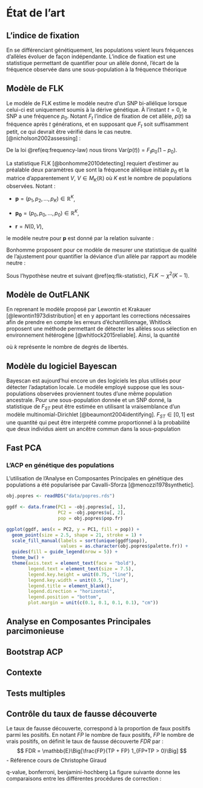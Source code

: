 <!--
This is for including Chapter 1. Notice that it's also good practice to name your chunk. This will help you debug potential issues as you knit. The chunk above is called intro and the one below is called chapter1. Feel free to change the name of the Rmd file as you wish, but don't forget to change it here from chap1.Rmd.
-->

<!--
The {#rmd-basics} text after the chapter declaration will allow us to link throughout the document back to the beginning of Chapter 1. These labels will automatically be generated (if not specified) by changing the spaces to hyphens and capital letters to lowercase. Look for the reference to this label at the beginning of Chapter 2.
-->


# État de l'art

## L'indice de fixation

En se différenciant génétiquement, les populations voient leurs fréquences d'allèles évoluer de façon indépendante. L'indice de fixation est une statistique permettant de quantifier pour un allèle donné, l'écart de la fréquence observée dans une sous-population à la fréquence théorique

## Modèle de FLK

Le modèle de FLK estime le modèle neutre d'un SNP bi-allélique lorsque celui-ci est uniquement soumis à la dérive génétique. À l'instant $t = 0$, le SNP a une fréquence $p_0$. Notant $F_t$ l'indice de fixation de cet allèle, $p(t)$ sa fréquence après $t$ générations, et en supposant que $F_t$ soit suffisamment petit, ce qui devrait être vérifié dans le cas neutre. [@nicholson2002assessing] : 

\begin{equation} 
  p(t) \sim N(p_0, F_t p_0 (1-p_0)) 
  \label{eq:frequency-law}
\end{equation}

De la loi \@ref(eq:frequency-law) nous tirons $\text{Var}(p(t)) = F_t p_0 (1-p_0)$.

La statistique FLK [@bonhomme2010detecting] requiert d'estimer au préalable deux paramètres que sont la fréquence allélique initiale $p_0$ et la matrice d'apparentement $V$, $V \in M_K(\mathbb{R})$ où $K$ est le nombre de populations observées. Notant : 

- $\boldsymbol{p} = (p_1, p_2, \dots, p_K) \in \mathbb{R}^K$, 

- $\boldsymbol{p_0} = (p_0, p_0, \dots, p_0) \in \mathbb{R}^K$, 

- $\boldsymbol{r} = N(0, V)$, 

le modèle neutre pour $\boldsymbol{p}$ est donné par la relation suivante : 

\begin{equation} 
  \boldsymbol{p} = \boldsymbol{p_0} + \boldsymbol{r} 
  \label{eq:flk_neutral_model}
\end{equation}

Bonhomme \textit{et al.} proposent pour ce modèle de mesurer une statistique de qualité de l'ajustement pour quantifier la déviance d'un allèle par rapport au modèle neutre : 

\begin{equation} 
  FLK = (\boldsymbol{p - \hat{p}_0})^T V (\boldsymbol{p - \hat{p}_0})                                \label{eq:flk-statistic}
\end{equation}

Sous l'hypothèse neutre et suivant \@ref(eq:flk-statistic), $FLK \sim \chi^2 (K - 1)$.

## Modèle de OutFLANK

En reprenant le modèle proposé par Lewontin et Krakauer [@lewontin1973distribution] et en y apportant les corrections nécessaires afin de prendre en compte les erreurs d'échantillonnage, 
Whitlock \textit{et al.} proposent une méthode permettant de détecter les allèles sous sélection en environnement hétérogène [@whitlock2015reliable]. Ainsi, la quantité 

\begin{equation} 
  k \frac{F_{ST}^{\prime}}{\bar{{F_{ST}^{\prime}}}}  
  \label{eq:OutFLANK-statistic}
\end{equation}

où $k$ représente le nombre de degrés de libertés.

## Modèle du logiciel Bayescan

Bayescan est aujourd'hui encore un des logiciels les plus utilisés pour détecter l'adaptation locale. Le modèle employé suppose que les sous-populations observées proviennent toutes d'une même population ancestrale. Pour une sous-population donnée et un SNP donné, la statistique de $F_{ST}$ peut être estimée en utilisant la
vraisemblance d’un modèle multinomial-Dirichlet [@beaumont2004identifying].
$F_{ST} \in [0, 1]$ est une quantité qui peut être interprété comme proportionnel à la probabilité que deux individus aient un ancêtre commun dans la sous-population

\begin{equation} 
  \log \left( \frac{F_{ST}}{1 - F_{ST}} \right) = \alpha_j + \beta_i + \gamma_{ij}
  \label{eq:Bayescan-statistic}
\end{equation}

## Fast PCA

### L'ACP en génétique des populations

L'utilisation de l'Analyse en Composantes Principales en génétique des populations a été popularisée par Cavalli-Sforza [@menozzi1978synthetic].

```r
obj.popres <- readRDS("data/popres.rds")

ggdf <- data.frame(PC1 = -obj.popres$u[, 1], 
                   PC2 = -obj.popres$u[, 2],
                   pop = obj.popres$pop.fr)

ggplot(ggdf, aes(x = PC2, y = PC1, fill = pop)) + 
  geom_point(size = 2.5, shape = 21, stroke = 1) + 
  scale_fill_manual(labels = sort(unique(ggdf$pop)), 
                    values = as.character(obj.popres$palette.fr)) +
  guides(fill = guide_legend(nrow = 5)) +
  theme_bw() +
  theme(axis.text = element_text(face = "bold"),
        legend.text = element_text(size = 7.5),
        legend.key.height = unit(0.75, "line"),
        legend.key.width = unit(0.5, "line"),
        legend.title = element_blank(),
        legend.direction = "horizontal",
        legend.position = "bottom",
        plot.margin = unit(c(0.1, 0.1, 0.1, 0.1), "cm"))
```



## Analyse en Composantes Principales parcimonieuse

## Bootstrap ACP

## Contexte

## Tests multiples

## Contrôle du taux de fausse découverte

Le taux de fausse découverte, correspond à la proportion de faux positifs parmi les positifs. En notant $FP$ le nombre de faux positifs, $FP$ le nombre de vrais positifs, on définit le taux de fausse découverte $FDR$ par : 
$$ FDR = \mathbb{E}\Big[\frac{FP}{TP + FP} 1_{FP+TP > 0}\Big] $$
- Référence cours de Christophe Giraud

q-value, bonferroni, benjamini-hochberg
La figure suivante donne les comparaisons entre les différentes procédures de correction :

